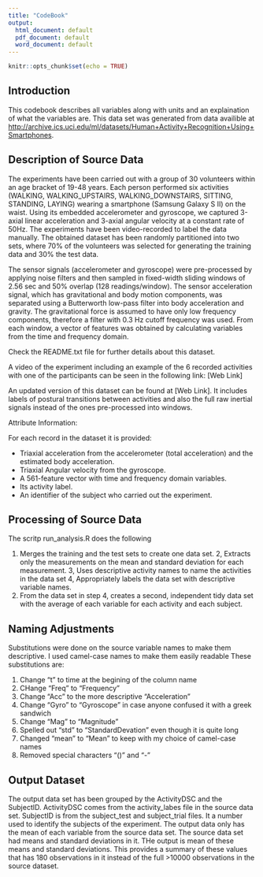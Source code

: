 ```yaml
---
title: "CodeBook"
output:
  html_document: default
  pdf_document: default
  word_document: default
---
```


```r
knitr::opts_chunk$set(echo = TRUE)
```



## Introduction
This codebook describes  all variables along with units and an explaination of what the variables are. This data set was generated from data availible at <http://archive.ics.uci.edu/ml/datasets/Human+Activity+Recognition+Using+Smartphones>. 

## Description of Source Data
The experiments have been carried out with a group of 30 volunteers within an age bracket of 19-48 years. Each person performed six activities (WALKING, WALKING_UPSTAIRS, WALKING_DOWNSTAIRS, SITTING, STANDING, LAYING) wearing a smartphone (Samsung Galaxy S II) on the waist. Using its embedded accelerometer and gyroscope, we captured 3-axial linear acceleration and 3-axial angular velocity at a constant rate of 50Hz. The experiments have been video-recorded to label the data manually. The obtained dataset has been randomly partitioned into two sets, where 70% of the volunteers was selected for generating the training data and 30% the test data.

The sensor signals (accelerometer and gyroscope) were pre-processed by applying noise filters and then sampled in fixed-width sliding windows of 2.56 sec and 50% overlap (128 readings/window). The sensor acceleration signal, which has gravitational and body motion components, was separated using a Butterworth low-pass filter into body acceleration and gravity. The gravitational force is assumed to have only low frequency components, therefore a filter with 0.3 Hz cutoff frequency was used. From each window, a vector of features was obtained by calculating variables from the time and frequency domain.

Check the README.txt file for further details about this dataset.

A video of the experiment including an example of the 6 recorded activities with one of the participants can be seen in the following link: [Web Link]

An updated version of this dataset can be found at [Web Link]. It includes labels of postural transitions between activities and also the full raw inertial signals instead of the ones pre-processed into windows.

Attribute Information:

For each record in the dataset it is provided:

* Triaxial acceleration from the accelerometer (total acceleration) and the estimated body acceleration.
* Triaxial Angular velocity from the gyroscope.
* A 561-feature vector with time and frequency domain variables.
* Its activity label.
* An identifier of the subject who carried out the experiment.

## Processing of Source Data
The scritp run_analysis.R does the following

1. Merges the training and the test sets to create one data set.
2, Extracts only the measurements on the mean and standard deviation for each measurement.
3, Uses descriptive activity names to name the activities in the data set
4, Appropriately labels the data set with descriptive variable names.
5. From the data set in step 4, creates a second, independent tidy data set with the average of each variable for each activity and each subject.
    
## Naming Adjustments
Substitutions were done on the source variable names to make them descriptive. I used camel-case names to make them easily readable These substitutions are:

1. Change "t" to time at the begining of the column name
1. CHange "Freq" to "Frequency" 
1. Change "Acc" to the more descriptive "Acceleration"
1. Change "Gyro" to "Gyroscope" in case anyone confused it with a greek sandwich
5. Change "Mag" to "Magnitude"
6. Spelled out "std" to "StandardDevation" even though it is quite long
7. Changed "mean" to "Mean" to keep with my choice of camel-case names
8. Removed special characters "()" and "-"

## Output Dataset
The output data set has been grouped by the ActivityDSC and the SubjectID. ActivityDSC comes from the activity_labes file in the source data set. SubjectID is from the subject_test and subject_trial files.  It a number used to identify the subjects of the experiment.  The output data only has the mean of each variable from the source data set. The source data set had means and standard deviations in it.  THe output is mean of these means and standard deviations.  This provides a summary of these values that has 180 observations in it instead of the full >10000 observations in the source dataset.

